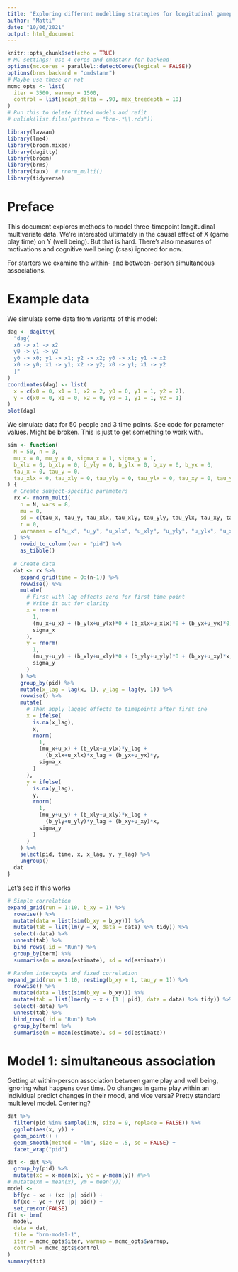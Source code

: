 ```yaml
---
title: 'Exploring different modelling strategies for longitudinal gameplay and well-being data.'
author: "Matti"
date: "10/06/2021"
output: html_document
---
```


```r
knitr::opts_chunk$set(echo = TRUE)
# MC settings: use 4 cores and cmdstanr for backend
options(mc.cores = parallel::detectCores(logical = FALSE))
options(brms.backend = "cmdstanr")
# Maybe use these or not
mcmc_opts <- list(
  iter = 3500, warmup = 1500,
  control = list(adapt_delta = .90, max_treedepth = 10)
)
# Run this to delete fitted models and refit
# unlink(list.files(pattern = "brm-.*\\.rds"))
```

```r
library(lavaan)
library(lme4)
library(broom.mixed)
library(dagitty)
library(broom)
library(brms)
library(faux)  # rnorm_multi()
library(tidyverse)
```

# Preface

This document explores methods to model three-timepoint longitudinal multivariate data. We're interested ultimately in the causal effect of X (game play time) on Y (well being). But that is hard. There's also measures of motivations and cognitive well being (csas) ignored for now.

For starters we examine the within- and between-person simultaneous associations.

# Example data

We simulate some data from variants of this model:

```r
dag <- dagitty(
  "dag{
  x0 -> x1 -> x2
  y0 -> y1 -> y2
  y0 -> x0; y1 -> x1; y2 -> x2; y0 -> x1; y1 -> x2
  x0 -> y0; x1 -> y1; x2 -> y2; x0 -> y1; x1 -> y2
  }"
)
coordinates(dag) <- list(
  x = c(x0 = 0, x1 = 1, x2 = 2, y0 = 0, y1 = 1, y2 = 2),
  y = c(x0 = 0, x1 = 0, x2 = 0, y0 = 1, y1 = 1, y2 = 1)
)
plot(dag)
```

We simulate data for 50 people and 3 time points. See code for parameter values. Might be broken. This is just to get something to work with.

```r
sim <- function(
  N = 50, n = 3,
  mu_x = 0, mu_y = 0, sigma_x = 1, sigma_y = 1,
  b_xlx = 0, b_xly = 0, b_yly = 0, b_ylx = 0, b_xy = 0, b_yx = 0,
  tau_x = 0, tau_y = 0, 
  tau_xlx = 0, tau_xly = 0, tau_yly = 0, tau_ylx = 0, tau_xy = 0, tau_yx = 0
) {
  # Create subject-specific parameters
  rx <- rnorm_multi(
    n = N, vars = 8,
    mu = 0, 
    sd = c(tau_x, tau_y, tau_xlx, tau_xly, tau_yly, tau_ylx, tau_xy, tau_yx), 
    r = 0,
    varnames = c("u_x", "u_y", "u_xlx", "u_xly", "u_yly", "u_ylx", "u_xy", "u_yx")
  ) %>% 
    rowid_to_column(var = "pid") %>% 
    as_tibble()
  
  # Create data
  dat <- rx %>% 
    expand_grid(time = 0:(n-1)) %>% 
    rowwise() %>% 
    mutate(
      # First with lag effects zero for first time point
      # Write it out for clarity
      x = rnorm(
        1, 
        (mu_x+u_x) + (b_ylx+u_ylx)*0 + (b_xlx+u_xlx)*0 + (b_yx+u_yx)*0, 
        sigma_x
      ),
      y = rnorm(
        1, 
        (mu_y+u_y) + (b_xly+u_xly)*0 + (b_yly+u_yly)*0 + (b_xy+u_xy)*x, 
        sigma_y
      )
    ) %>% 
    group_by(pid) %>% 
    mutate(x_lag = lag(x, 1), y_lag = lag(y, 1)) %>% 
    rowwise() %>% 
    mutate(
      # Then apply lagged effects to timepoints after first one
      x = ifelse(
        is.na(x_lag),
        x,
        rnorm(
          1,
          (mu_x+u_x) + (b_ylx+u_ylx)*y_lag +
            (b_xlx+u_xlx)*x_lag + (b_yx+u_yx)*y,
          sigma_x
        )
      ),
      y = ifelse(
        is.na(y_lag),
        y,
        rnorm(
          1,
          (mu_y+u_y) + (b_xly+u_xly)*x_lag +
            (b_yly+u_yly)*y_lag + (b_xy+u_xy)*x,
          sigma_y
        )
      )
    ) %>%
    select(pid, time, x, x_lag, y, y_lag) %>% 
    ungroup()
  dat
}
```

Let's see if this works

```r
# Simple correlation
expand_grid(run = 1:10, b_xy = 1) %>% 
  rowwise() %>% 
  mutate(data = list(sim(b_xy = b_xy))) %>% 
  mutate(tab = list(lm(y ~ x, data = data) %>% tidy)) %>% 
  select(-data) %>% 
  unnest(tab) %>% 
  bind_rows(.id = "Run") %>% 
  group_by(term) %>%  
  summarise(m = mean(estimate), sd = sd(estimate))

# Random intercepts and fixed correlation
expand_grid(run = 1:10, nesting(b_xy = 1, tau_y = 1)) %>% 
  rowwise() %>% 
  mutate(data = list(sim(b_xy = b_xy))) %>% 
  mutate(tab = list(lmer(y ~ x + (1 | pid), data = data) %>% tidy)) %>% 
  select(-data) %>% 
  unnest(tab) %>% 
  bind_rows(.id = "Run") %>% 
  group_by(term) %>%  
  summarise(m = mean(estimate), sd = sd(estimate))
```

# Model 1: simultaneous association

Getting at within-person association between game play and well being, ignoring what happens over time. Do changes in game play within an individual predict changes in their mood, and vice versa? Pretty standard multilevel model. Centering?

```r
dat %>% 
  filter(pid %in% sample(1:N, size = 9, replace = FALSE)) %>% 
  ggplot(aes(x, y)) +
  geom_point() +
  geom_smooth(method = "lm", size = .5, se = FALSE) +
  facet_wrap("pid")
```


```r
dat <- dat %>% 
  group_by(pid) %>% 
  mutate(xc = x-mean(x), yc = y-mean(y)) #%>% 
# mutate(xm = mean(x), ym = mean(y))
model <- 
  bf(yc ~ xc + (xc |p| pid)) +
  bf(xc ~ yc + (yc |p| pid)) +
  set_rescor(FALSE)
fit <- brm(
  model,
  data = dat,
  file = "brm-model-1",
  iter = mcmc_opts$iter, warmup = mcmc_opts$warmup,
  control = mcmc_opts$control
)
summary(fit)
```
